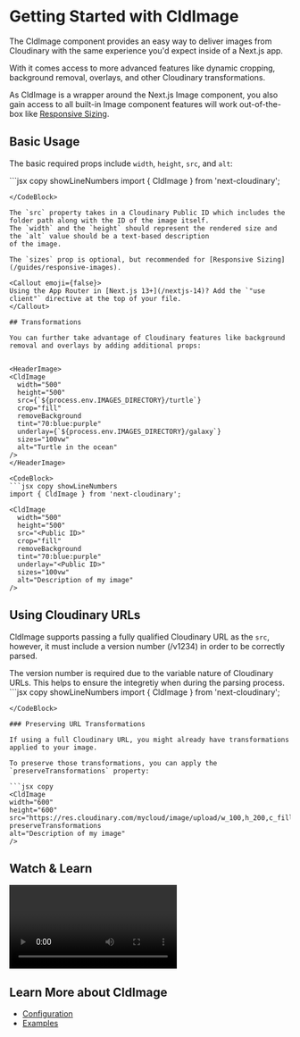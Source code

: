 


<Head>
  <title>CldImage - Next Cloudinary</title>
  <meta name="og:title" content="Getting Started with CldImage - Next Cloudinary" />
  <meta name="og:url" content={`https://next.cloudinary.dev/cldimage/basic-usage`} />
</Head>

<OgImage
  title="CldImage"
  twitterTitle="Getting Started with CldImage"
/>

# Getting Started with CldImage

The CldImage component provides an easy way to deliver images from Cloudinary with the same experience you'd expect inside of a Next.js app.

With it comes access to more advanced features like dynamic cropping, background removal, overlays, and other Cloudinary transformations.

As CldImage is a wrapper around the Next.js Image component, you also gain access to all built-in Image component features will work out-of-the-box like [Responsive Sizing](/guides/responsive-images).

## Basic Usage

The basic required props include `width`, `height`, `src`, and `alt`:

<HeaderImage>
  <CldImage
    width="960"
    height="600"
    src={`${process.env.IMAGES_DIRECTORY}/turtle`}
    sizes="100vw"
    alt="Turtle in the ocean"
  />
</HeaderImage>

<CodeBlock>
  ```jsx copy showLineNumbers
  import { CldImage } from 'next-cloudinary';

  <CldImage
    width="960"
    height="600"
    src="<Public ID>"
    sizes="100vw"
    alt="Description of my image"
  />
  ```
</CodeBlock>

The `src` property takes in a Cloudinary Public ID which includes the folder path along with the ID of the image itself.
The `width` and the `height` should represent the rendered size and the `alt` value should be a text-based description
of the image.

The `sizes` prop is optional, but recommended for [Responsive Sizing](/guides/responsive-images).

<Callout emoji={false}>
  Using the App Router in [Next.js 13+](/nextjs-14)? Add the `"use client"` directive at the top of your file.
</Callout>

## Transformations

You can further take advantage of Cloudinary features like background removal and overlays by adding additional props:


<HeaderImage>
  <CldImage
    width="500"
    height="500"
    src={`${process.env.IMAGES_DIRECTORY}/turtle`}
    crop="fill"
    removeBackground
    tint="70:blue:purple"
    underlay={`${process.env.IMAGES_DIRECTORY}/galaxy`}
    sizes="100vw"
    alt="Turtle in the ocean"
  />
</HeaderImage>

<CodeBlock>
  ```jsx copy showLineNumbers
  import { CldImage } from 'next-cloudinary';

  <CldImage
    width="500"
    height="500"
    src="<Public ID>"
    crop="fill"
    removeBackground
    tint="70:blue:purple"
    underlay="<Public ID>"
    sizes="100vw"
    alt="Description of my image"
  />
  ```
</CodeBlock>

## Using Cloudinary URLs

CldImage supports passing a fully qualified Cloudinary URL as the `src`, however, it
must include a version number (/v1234) in order to be correctly parsed.

<Callout emoji={false} type="info">
  The version number is required due to the variable nature of Cloudinary URLs. This helps
  to ensure the integretiy when during the parsing process.
</Callout>

<CodeBlock className="mt-6">
  ```jsx copy showLineNumbers
  import { CldImage } from 'next-cloudinary';

  <CldImage
    width="500"
    height="500"
    src="https://res.cloudinary.com/mycloud/image/upload/v1234/myimage"
    alt="Description of my image"
  />
  ```
</CodeBlock>

### Preserving URL Transformations

If using a full Cloudinary URL, you might already have transformations applied to your image.

To preserve those transformations, you can apply the `preserveTransformations` property:

```jsx copy
<CldImage
  width="600"
  height="600"
  src="https://res.cloudinary.com/mycloud/image/upload/w_100,h_200,c_fill/v1234/myimage"
  preserveTransformations
  alt="Description of my image"
/>
```

## Watch & Learn

<Video
  title="Automatic Image Optimization & Dynamic Cropping in Next.js with Next Cloudinary"
  url="https://www.youtube.com/watch?v=oj2-BcZ8szk"
/>

## Learn More about CldImage
* [Configuration](/cldimage/configuration)
* [Examples](/cldimage/examples)
